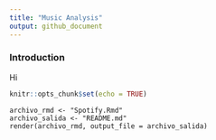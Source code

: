```yaml
---
title: "Music Analysis"
output: github_document
---
```


### Introduction
Hi

```r
knitr::opts_chunk$set(echo = TRUE)
```


```README
archivo_rmd <- "Spotify.Rmd"
archivo_salida <- "README.md"
render(archivo_rmd, output_file = archivo_salida)

```
